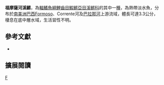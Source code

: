 {{Speciesbox 
| taxon = Rivulus formosensis
| status = NE
| status_system = IUCN3.1
| authority =  [[Costa|Costa]], 2008
| synonyms = 
}}
'''福摩薩河溪鱂'''，為[[輻鰭魚綱|輻鰭魚綱]][[鯉齒目|鯉齒目]][[鰕鱂亞目|鰕鱂亞目]][[溪鱂科|溪鱂科]]的其中一[[種|種]]，為熱帶淡水魚，分布於[[南美洲|南美洲]][[巴西|巴西]]Formoso、Corrente河及[[巴拉那河|巴拉那河]]上游流域，體長可達3.3公分，棲息在底中層水域，生活習性不明。
== 參考文獻 ==
*{{FishBase_species|genus=Rivulus|species=formosensis|year=2014|month=9}}

== 擴展閱讀 ==
{{refbegin}}
{{wikispecies-inline|Rivulus formosensis 福摩薩河溪鱂}}
{{refend}}
{{Taxonbar|from=Q5567932}}

[[Category:溪鱂屬|F]]
